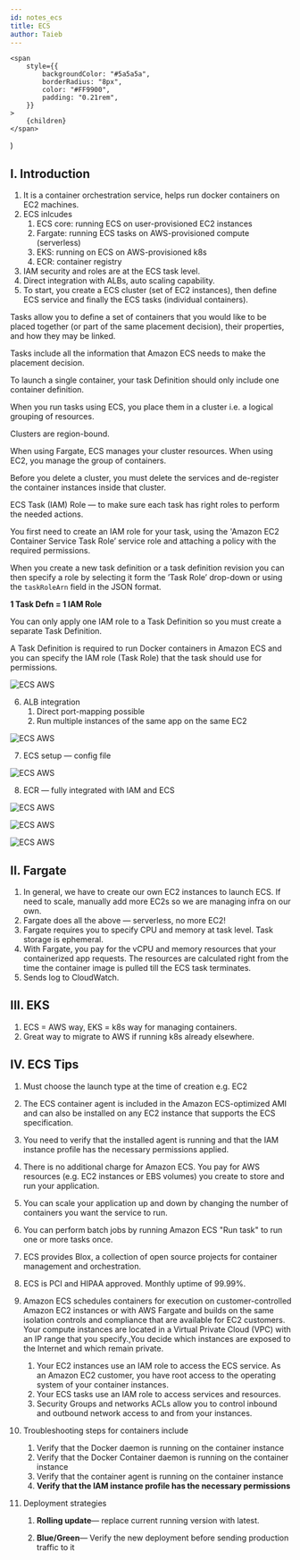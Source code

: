 ```yaml
---
id: notes_ecs
title: ECS
author: Taieb
---
```


	<span
		style={{
			backgroundColor: "#5a5a5a",
			borderRadius: "8px",
			color: "#FF9900",
			padding: "0.21rem",
		}}
	>
		{children}
	</span>
)


## I. Introduction

1. It is a container orchestration service, helps run docker containers on EC2 machines.
2. ECS inlcudes
    1. ECS core: running ECS on user-provisioned EC2 instances
    2. Fargate: running ECS tasks on AWS-provisioned compute (serverless)
    3. EKS: running on ECS on AWS-provisioned k8s
    4. ECR: container registry
3. IAM security and roles are at the <Quote>ECS task level.</Quote>
4. Direct integration with ALBs, auto scaling capability.
5. To start, you create a ECS cluster (set of EC2 instances), then define ECS service and finally the ECS tasks (individual containers).

<Quote>Tasks allow you to define a set of containers that you would like to be placed together (or part of the same placement decision), their properties, and how they may be linked.</Quote>

Tasks include all the information that Amazon ECS needs to make the placement decision.

To launch a single container, your task Definition should only include one container definition.

When you run tasks using ECS, you place them in a cluster i.e. a logical grouping of resources. 

Clusters are region-bound. 

When using Fargate, ECS manages your cluster resources. When using EC2, you manage the group of containers.

Before you delete a cluster, you must delete the services and de-register the container instances inside that cluster.

ECS Task (IAM) Role — to make sure each task has right roles to perform the needed actions. 

<Quote>You first need to create an IAM role for your task</Quote>, using the 'Amazon EC2 Container Service Task Role’ service role and attaching a policy with the required permissions. 

When you create a new task definition or a task definition revision you can then specify a role by selecting it form the ’Task Role’ drop-down or using the `taskRoleArn` field in the JSON format.

**1 Task Defn = 1 IAM Role**

<Quote>You can only apply one IAM role to a Task Definition so you must create a separate Task Definition. </Quote>

A Task Definition is required to run Docker containers in Amazon ECS and you can specify the IAM role (Task Role) that the task should use for permissions.

![ECS AWS](../src/media/ecs1.png)

6. ALB integration
    1. <Quote>Direct port-mapping possible</Quote>
    2. Run multiple instances of the same app on the same EC2 

![ECS AWS](../src/media/ecs2.png)

7. ECS setup — config file 

![ECS AWS](../src/media/ecs3.png)

8. ECR — fully integrated with IAM and ECS 

![ECS AWS](../src/media/ecs4.png)

![ECS AWS](../src/media/ecs5.png)

![ECS AWS](../src/media/ecs6.png)

## II. Fargate

1. In general, we have to create our own EC2 instances to launch ECS. If need to scale, manually add more EC2s so we are managing infra on our own.
2. <Quote>Fargate does all the above — serverless, no more EC2!</Quote>
3. Fargate requires you to specify CPU and memory at task level. Task storage is ephemeral.
4. <Quote>With Fargate, you pay for the vCPU and memory resources that your containerized app requests. The resources are calculated right from the time the container image is pulled till the ECS task terminates.</Quote>
5. <Quote>Sends log to CloudWatch.</Quote>

## III. EKS

1. ECS = AWS way, EKS = k8s way for managing containers.
2. Great way to migrate to AWS if running k8s already elsewhere.

## IV. ECS Tips

1. Must choose the launch type at the time of creation e.g. EC2
2. <Quote>The ECS container agent is included in the Amazon ECS-optimized AMI</Quote>
and can also be installed on any EC2 instance that supports the ECS specification.
3. <Quote>You need to verify that the installed agent is running and that the IAM instance profile has the necessary permissions applied.</Quote>
4. There is no additional charge for Amazon ECS. You pay for AWS resources (e.g. EC2 instances or EBS volumes) you create to store and run your application.
5. You can scale your application up and down by changing the number of containers you want the service to run.
6. You can perform batch jobs by running Amazon ECS "Run task" to run one or more tasks once.
7. ECS provides Blox, a collection of open source projects for container management and orchestration.
8. ECS is PCI and HIPAA approved. Monthly uptime of 99.99%.
9. Amazon ECS schedules containers for execution on customer-controlled Amazon EC2 instances or with AWS Fargate and builds on the same isolation controls and compliance that are available for EC2 customers. <Quote>Your compute instances are located in a Virtual Private Cloud (VPC) with an IP range that you specify.</Quote>,You decide which instances are exposed to the Internet and which remain private.
    1. Your EC2 instances use an IAM role to access the ECS service. As an Amazon EC2 customer, you have root access to the operating system of your container instances.
    2. Your ECS tasks use an IAM role to access services and resources.
    3. Security Groups and networks ACLs allow you to control inbound and outbound network access to and from your instances.

10. <Quote>Troubleshooting steps for containers include</Quote>

    1. Verify that the Docker daemon is running on the container instance
    2. Verify that the Docker Container daemon is running on the container instance
    3. Verify that the container agent is running on the container instance
    4. **Verify that the IAM instance profile has the necessary permissions**

11. <Quote>Deployment strategies</Quote>

    1. **Rolling update**— replace current running version with latest.

    2. **Blue/Green**— Verify the new deployment before sending production traffic to it
